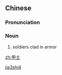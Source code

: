==Chinese==
{{zh-forms}}

===Pronunciation===
{{zh-pron
|m=jiǎshì
|cat=n
}}

===Noun===
{{zh-noun}}

# {{lb|zh|archaic}} soldiers clad in armor

[[Category:Mandarin archaic terms|jia3shi4]]

[[zh:甲士]]